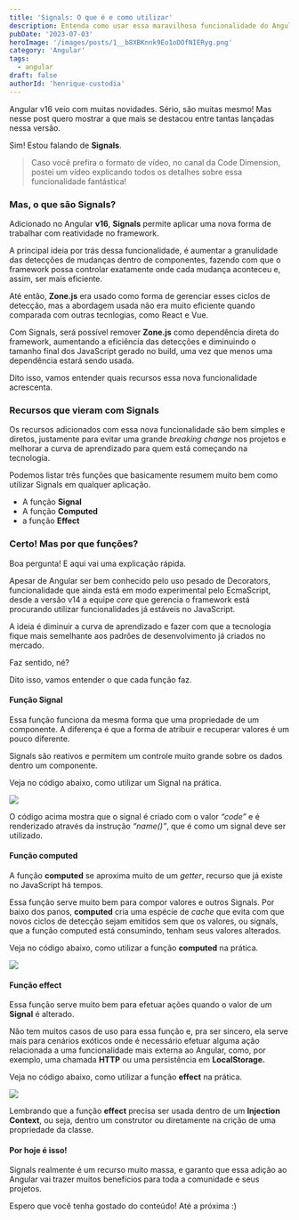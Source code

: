 ```yaml
---
title: 'Signals: O que é e como utilizar'
description: Entenda como usar essa maravilhosa funcionalidade do Angular 16
pubDate: '2023-07-03'
heroImage: '/images/posts/1__b8XBKnnk9Eo1oDOfNIERyg.png'
category: 'Angular'
tags:
  - angular
draft: false
authorId: 'henrique-custodia'
---
```


Angular v16 veio com muitas novidades. Sério, são muitas mesmo! Mas nesse post quero mostrar a que mais se destacou entre tantas lançadas nessa versão.

Sim! Estou falando de **Signals**.

> Caso você prefira o formato de vídeo, no canal da Code Dimension, postei um vídeo explicando todos os detalhes sobre essa funcionalidade fantástica!

### Mas, o que são Signals?

Adicionado no Angular **v16**, **Signals** permite aplicar uma nova forma de trabalhar com reatividade no framework.

A principal ideia por trás dessa funcionalidade, é aumentar a granulidade das detecções de mudanças dentro de componentes, fazendo com que o framework possa controlar exatamente onde cada mudança aconteceu e, assim, ser mais eficiente.

Até então, **Zone.js** era usado como forma de gerenciar esses ciclos de detecção, mas a abordagem usada não era muito eficiente quando comparada com outras tecnlogias, como React e Vue.

Com Signals, será possível remover **Zone.js** como dependência direta do framework, aumentando a eficiência das detecções e diminuindo o tamanho final dos JavaScript gerado no build, uma vez que menos uma dependência estará sendo usada.

Dito isso, vamos entender quais recursos essa nova funcionalidade acrescenta.

### Recursos que vieram com Signals

Os recursos adicionados com essa nova funcionalidade são bem simples e diretos, justamente para evitar uma grande _breaking change_ nos projetos e melhorar a curva de aprendizado para quem está começando na tecnologia.

Podemos listar três funções que basicamente resumem muito bem como utilizar Signals em qualquer aplicação.

- A função **Signal**
- A função **Computed**
- a função **Effect**

### Certo! Mas por que funções?

Boa pergunta! E aqui vai uma explicação rápida.

Apesar de Angular ser bem conhecido pelo uso pesado de Decorators, funcionalidade que ainda está em modo experimental pelo EcmaScript, desde a versão v14 a equipe _core_ que gerencia o framework está procurando utilizar funcionalidades já estáveis no JavaScript.

A ideia é diminuir a curva de aprendizado e fazer com que a tecnologia fique mais semelhante aos padrões de desenvolvimento já criados no mercado.

Faz sentido, né?

Dito isso, vamos entender o que cada função faz.

#### Função Signal

Essa função funciona da mesma forma que uma propriedade de um componente. A diferença é que a forma de atribuir e recuperar valores é um pouco diferente.

Signals são reativos e permitem um controle muito grande sobre os dados dentro um componente.

Veja no código abaixo, como utilizar um Signal na prática.

![](public/images/posts/1__cXwRNcYRrXweZxC6Psz3xA.png)

O código acima mostra que o signal é criado com o valor _“code”_ e é renderizado através da instrução _“name()”_, que é como um signal deve ser utilizado.

#### Função computed

A função **computed** se aproxima muito de um _getter_, recurso que já existe no JavaScript há tempos.

Essa função serve muito bem para compor valores e outros Signals. Por baixo dos panos, **computed** cria uma espécie de _cache_ que evita com que novos ciclos de detecção sejam emitidos sem que os valores, ou signals, que a função computed está consumindo, tenham seus valores alterados.

Veja no código abaixo, como utilizar a função **computed** na prática.

![](public/images/posts/1__9IHvJwMBSCDjHuXVw8nLUw.png)

#### Função effect

Essa função serve muito bem para efetuar ações quando o valor de um **Signal** é alterado.

Não tem muitos casos de uso para essa função e, pra ser sincero, ela serve mais para cenários exóticos onde é necessário efetuar alguma ação relacionada a uma funcionalidade mais externa ao Angular, como, por exemplo, uma chamada **HTTP** ou uma persistência em **LocalStorage.**

Veja no código abaixo, como utilizar a função **effect** na prática.

![](public/images/posts/1__JHBj05wTTedTZxI9sM6O8w.png)

Lembrando que a função **effect** precisa ser usada dentro de um **Injection Context**, ou seja, dentro um construtor ou diretamente na crição de uma propriedade da classe.

#### Por hoje é isso!

Signals realmente é um recurso muito massa, e garanto que essa adição ao Angular vai trazer muitos benefícios para toda a comunidade e seus projetos.

Espero que você tenha gostado do conteúdo! Até a próxima :)

